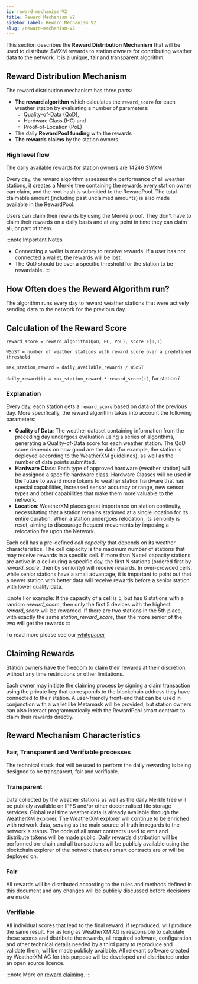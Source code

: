 ---
id: reward-mechanism-V2
title: Reward Mechanism V2
sidebar_label: Reward Mechanism V2
slug: /reward-mechanism-V2
---

This section describes the **Reward Distribution Mechanism** that will be used to distribute $WXM rewards to station owners for contributing weather data to the network. It is a unique, fair and transparent algorithm.

## Reward Distribution Mechanism

The reward distribution mechanism has three parts:
  - **The reward algorithm** which calculates the `reward_score` for each weather station by evaluating a number of parameters:
    - Quality-of-Data (QoD), 
    - Hardware Class (HC) and
    - Proof-of-Location (PoL)
  - The daily **RewardPool funding** with the rewards
  - **The rewards claims** by the station owners

### High level flow
The daily available rewards for station owners are 14246 $WXM.

Every day, the reward algorithm assesses the performance of all weather stations, it creates a Merkle tree containing the rewards every station owner can claim, and the root hash is submitted to the RewardPool. The total claimable amount (including past unclaimed amounts) is also made available in the RewardPool. 

Users can claim their rewards by using the Merkle proof. They don't have to claim their rewards on a daily basis and at any point in time they can claim all, or part of them.

:::note Important Notes
 - Connecting a wallet is mandatory to receive rewards. If a user has not connected a wallet, the rewards will be lost.
 - The QoD should be over a specific threshold for the station to be rewardable. 
:::

## How Often does the Reward Algorithm run?
The algorithm runs every day to reward weather stations that were actively sending data to the network for the previous day.

## Calculation of the Reward Score

`reward_score = reward_algorithm(QoD, HC, PoL), score ∈[0,1]`

`WSoST = number of weather stations with reward score over a predefined threshold`

`max_station_reward = daily_available_rewards / WSoST`

`daily_reward(i) = max_station_reward * reward_score(i)`, for station *i*.

### Explanation
Every day, each station gets a `reward_score` based on data of the previous day. More specifically, the reward algorithm takes into account the following parameters:

  - **Quality of Data**: The weather dataset containing information from the preceding day undergoes evaluation using a series of algorithms, generating a Quality-of-Data score for each weather station. The QoD score depends on how good are the data (for example, the station is deployed according to the WeatherXM guidelines), as well as the number of data points submitted.
  - **Hardware Class**: Each type of approved hardware (weather station) will be assigned a specific hardware class. Hardware Classes will be used in the future to award more tokens to weather station hardware that has special capabilities, increased sensor accuracy or range, new sensor types and other capabilities that make them more valuable to the network.
  - **Location**: WeatherXM places great importance on station continuity, necessitating that a station remains stationed at a single location for its entire duration. When a station undergoes relocation, its seniority is reset, aiming to discourage frequent movements by imposing a relocation fee upon the Network.

Each cell has a pre-defined *cell capacity* that depends on its weather characteristics. The cell capacity is the maximum number of stations that may receive rewards in a specific cell. If more than N=cell capacity stations are active in a cell during a specific day, the first N stations (ordered first by *reward_score*, then by seniority) will receive rewards. In over-crowded cells, while senior stations have a small advantage, it is important to point out that a newer station with better data will receive rewards before a senior station with lower quality data.

:::note For example:
If the capacity of a cell is 5, but has 6 stations with a random *reward_score*, then only the first 5 devices with the highest *reward_score* will be rewarded. If there are two stations in the 5th place, with exactly the same *station_reward_score*, then the more senior of the two will get the rewards
:::

To read more please see our <a href="https://weatherxm.com/whitepaper">whitepaper</a> 

## Claiming Rewards
Station owners have the freedom to claim their rewards at their discretion, without any time restrictions or other limitations. 

Each owner may initiate the claiming process by signing a claim transaction using the private key that corresponds to the blockchain address they have connected to their station. A user-friendly front-end that can be used in conjunction with a wallet like Metamask will be provided, but station owners can also interact programmatically with the RewardPool smart contract to claim their rewards directly.
 
## Reward Mechanism Characteristics
### Fair, Transparent and Verifiable processes
The technical stack that will be used to perform the daily rewarding is being designed to be transparent, fair and verifiable.

### Transparent
Data collected by the weather stations as well as the daily Merkle tree will be publicly available on IPFS and/or other decentralised file storage services. Global real time weather data is already available through the WeatherXM explorer. The WeatherXM explorer will continue to be enriched with network data, serving as the main source of truth in regards to the network's status. The code of all smart contracts used to emit and distribute tokens will be made public. Daily rewards distribution will be performed on-chain and all transactions will be publicly available using the blockchain explorer of the network that our smart contracts are or will be deployed on. 
### Fair
All rewards will be distributed according to the rules and methods defined in this document and any changes will be publicly discussed before decisions are made. 
### Verifiable
All individual scores that lead to the final reward, if reproduced, will produce the same result. For as long as WeatherXM AG is responsible to calculate these scores and distribute the rewards, all required software, configuration and other technical details needed by a third party to reproduce and validate them, will be made publicly available. All relevant software created by WeatherXM AG for this purpose will be developed and distributed under an open source licence.

:::note
 More on  <a href="https://github.com/WeatherXM/smart-contracts/blob/develop/docs/merkle_tree.md">reward claiming</a>.
:::  
